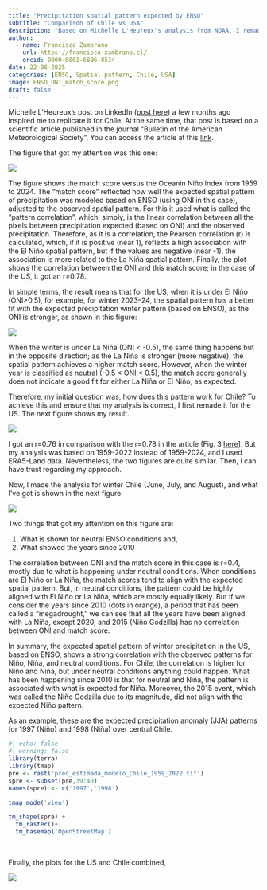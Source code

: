 ```yaml
---
title: "Precipitation spatial pattern expected by ENSO"
subtitle: "Comparison of Chile vs USA"
description: "Based on Michelle L'Heureux's analysis from NOAA, I remade it for the USA, applied it to Chile, and then compared the two results"
author:
  - name: Francisco Zambrano
    url: https://francisco-zambrano.cl/
    orcid: 0000-0001-6896-8534
date: 22-08-2025
categories: [ENSO, Spatial pattern, Chile, USA]
image: ENSO_ONI_match_score.png
draft: false
---
```


Michelle L'Heureux's post on LinkedIn ([post here](https://www.linkedin.com/posts/michelle-l-heureux-611b585b_i-wrote-an-enso-blog-post-explaining-why-activity-7288310063633494016-bVjx/)) a few months ago inspired me to replicate it for Chile. At the same time, that post is based on a scientific article published in the journal "Bulletin of the American Meteorological Society". You can access the article at this [link](https://journals.ametsoc.org/view/journals/bams/105/8/BAMS-D-23-0252.1.xml).

The figure that got my attention was this one:

![](post_linkedin_usa.jpeg)

The figure shows the match score versus the Oceanin Niño Index from 1959 to 2024. The "match score" reflected how well the expected spatial pattern of precipitation was modeled based on ENSO (using ONI in this case), adjusted to the observed spatial pattern. For this it used what is called the "pattern correlation", which, simply, is the linear correlation between all the pixels between precipitation expected (based on ONI) and the observed precipitation. Therefore, as it is a correlation, the Pearson correlation (r) is calculated, which, if it is positive (near 1), reflects a high association with the El Niño spatial pattern, but if the values are negative (near -1), the association is more related to the La Niña spatial pattern. Finally, the plot shows the correlation between the ONI and this match score; in the case of the US, it got an r=0.78.

In simple terms, the result means that for the US, when it is under El Niño (ONI>0.5), for example, for winter 2023–24, the spatial pattern has a better fit with the expected precipitation winter pattern (based on ENSO), as the ONI is stronger, as shown in this figure:

![](figura_prec_articulo.jpg)

When the winter is under La Niña (ONI < -0.5), the same thing happens but in the opposite direction; as the La Niña is stronger (more negative), the spatial pattern achieves a higher match score. However, when the winter year is classified as neutral (-0.5 < ONI < 0.5), the match score generally does not indicate a good fit for either La Niña or El Niño, as expected.

Therefore, my initial question was, how does this pattern work for Chile? To achieve this and ensure that my analysis is correct, I first remade it for the US. The next figure shows my result.

![](ENSO_pattern_match_score_USA_1959_2022.png)

I got an r=0.76 in comparison with the r=0.78 in the article (Fig. 3 [here](https://journals.ametsoc.org/view/journals/bams/105/8/BAMS-D-23-0252.1.xml)]. But my analysis was based on 1959-2022 instead of 1959-2024, and I used ERA5-Land data. Nevertheless, the two figures are quite similar. Then, I can have trust regarding my approach.


Now, I made the analysis for winter Chile (June, July, and August), and what I've got is shown in the next figure:

![](ENSO_pattern_match_score_Chile_1959_2022.png)

Two things that got my attention on this figure are:

1. What is shown for neutral ENSO conditions and,
2. What showed the years since 2010

The correlation between ONI and the match score in this case is r=0.4, mostly due to what is happening under neutral conditions. When conditions are El Niño or La Niña, the match scores tend to align with the expected spatial pattern. But, in neutral conditions, the pattern could be highly aligned with El Niño or La Niña, which are mostly equally likely. But if we consider the years since 2010 (dots in orange), a period that has been called a "megadrought," we can see that all the years have been aligned with La Niña, except 2020, and 2015 (Niño Godzilla) has no correlation between ONI and match score.

In summary, the expected spatial pattern of winter precipitation in the US, based on ENSO, shows a strong correlation with the observed patterns for Niño, Niña, and neutral conditions. For Chile, the correlation is higher for Niño and Niña, but under neutral conditions anything could happen. What has been happening since 2010 is that for neutral and Niña, the pattern is associated with what is expected for Niña. Moreover, the 2015 event, which was called the Niño Godzilla due to its magnitude, did not align with the expected Niño pattern.

As an example, these are the expected precipitation anomaly (JJA) patterns for 1997 (Niño) and 1998 (Niña) over central Chile.

```r
#| echo: false
#| warning: false
library(terra)
library(tmap)
pre <- rast('prec_estimada_modelo_Chile_1959_2022.tif')
spre <- subset(pre,39:40)
names(spre) <- c('1997','1998')

tmap_mode('view')

tm_shape(spre) + 
  tm_raster()+
  tm_basemap('OpenStreetMap')
```
<br>

Finally, the plots for the US and Chile combined,

![](ENSO_ONI_match_score.png)

